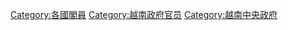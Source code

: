 [[Category:各國閣員|Category:各國閣員]]
[[Category:越南政府官员|Category:越南政府官员]]
[[Category:越南中央政府|Category:越南中央政府]]